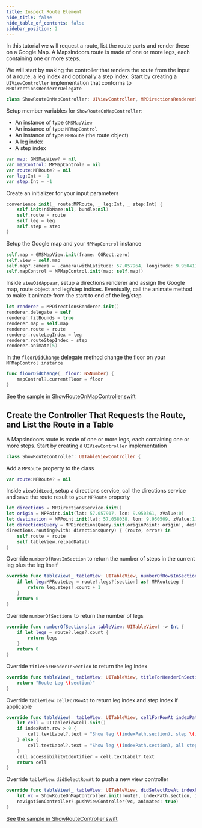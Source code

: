 ```yaml
---
title: Inspect Route Element
hide_title: false
hide_table_of_contents: false
sidebar_position: 2
---
```



<Tabs groupId="inspect-route-element">
<TabItem value="ios" label="iOS" default>

In this tutorial we will request a route, list the route parts and render these on a Google Map. A MapsIndoors route is made of one or more legs, each containing one or more steps.

We will start by making the controller that renders the route from the input of a route, a leg index and optionally a step index. Start by creating a `UIViewController` implementation that conforms to `MPDirectionsRendererDelegate`

```swift
class ShowRouteOnMapController: UIViewController, MPDirectionsRendererDelegate {
```
Setup member variables for `ShowRouteOnMapController`:
* An instance of type `GMSMapView`
* An instance of type `MPMapControl`
* An instance of type `MPRoute` (the route object)
* A leg index
* A step index
```swift
var map: GMSMapView? = nil
var mapControl: MPMapControl? = nil
var route:MPRoute? = nil
var leg:Int = -1
var step:Int = -1
```
Create an initializer for your input parameters
```swift
convenience init(_ route:MPRoute, _ leg:Int, _ step:Int) {
    self.init(nibName:nil, bundle:nil)
    self.route = route
    self.leg = leg
    self.step = step
}
```
Setup the Google map and your `MPMapControl` instance
```swift
self.map = GMSMapView.init(frame: CGRect.zero)
self.view = self.map
self.map?.camera = .camera(withLatitude: 57.057964, longitude: 9.9504112, zoom: 20)
self.mapControl = MPMapControl.init(map: self.map!)
```
Inside `viewDidAppear`, setup a directions renderer and assign the Google map, route object and leg/step indices. Eventually, call the animate method to make it animate from the start to end of the leg/step
```swift
let renderer = MPDirectionsRenderer.init()
renderer.delegate = self
renderer.fitBounds = true
renderer.map = self.map
renderer.route = route
renderer.routeLegIndex = leg
renderer.routeStepIndex = step
renderer.animate(5)
```
In the `floorDidChange` delegate method change the floor on your `MPMapControl instance`
```swift
func floorDidChange(_ floor: NSNumber) {
    mapControl?.currentFloor = floor
}
```
[See the sample in ShowRouteOnMapController.swift](https://github.com/MapsIndoors/MapsIndoorsIOS/blob/master/Example/DemoSamples/Show%20Route/ShowRouteOnMapController.swift)
## Create the Controller That Requests the Route, and List the Route in a Table
A MapsIndoors route is made of one or more legs, each containing one or more steps.
Start by creating a `UIViewController` implementation
```swift
class ShowRouteController: UITableViewController {
```
Add a `MPRoute` property to the class
```swift
var route:MPRoute? = nil
```
Inside `viewDidLoad`, setup a directions service, call the directions service and save the route result to your `MPRoute` property
```swift
let directions = MPDirectionsService.init()
let origin = MPPoint.init(lat: 57.057917, lon: 9.950361, zValue:0)
let destination = MPPoint.init(lat: 57.058038, lon: 9.950509, zValue:1)
let directionsQuery = MPDirectionsQuery.init(originPoint: origin!, destination: destination!)
directions.routing(with: directionsQuery) { (route, error) in
    self.route = route
    self.tableView.reloadData()
}
```
Override `numberOfRowsInSection` to return the number of steps in the current leg plus the leg itself
```swift
override func tableView(_ tableView: UITableView, numberOfRowsInSection section: Int) -> Int {
    if let leg:MPRouteLeg = route?.legs?[section] as? MPRouteLeg {
        return leg.steps!.count + 1
    }
    return 0
}
```
Override `numberOfSections` to return the number of legs
```swift
override func numberOfSections(in tableView: UITableView) -> Int {
    if let legs = route?.legs?.count {
        return legs
    }
    return 0
}
```
Override `titleForHeaderInSection` to return the leg index
```swift
override func tableView(_ tableView: UITableView, titleForHeaderInSection section: Int) -> String? {
    return "Route Leg \(section)"
}
```
Override `tableView:cellForRowAt` to return leg index and step index if applicable
```swift
override func tableView(_ tableView: UITableView, cellForRowAt indexPath: IndexPath) -> UITableViewCell {
    let cell = UITableViewCell.init()
    if indexPath.row > 0 {
        cell.textLabel?.text = "Show leg \(indexPath.section), step \(indexPath.row - 1)"
    } else {
        cell.textLabel?.text = "Show leg \(indexPath.section), all steps"
    }
    cell.accessibilityIdentifier = cell.textLabel?.text
    return cell
}
```
Override `tableView:didSelectRowAt` to push a new view controller
```swift
override func tableView(_ tableView: UITableView, didSelectRowAt indexPath: IndexPath) {
    let vc = ShowRouteOnMapController.init(route!, indexPath.section, indexPath.row - 1)
    navigationController?.pushViewController(vc, animated: true)
}
```
[See the sample in ShowRouteController.swift](https://github.com/MapsIndoors/MapsIndoorsIOS/blob/master/Example/DemoSamples/Show%20Route/ShowRouteController.swift)

</TabItem>
</Tabs>